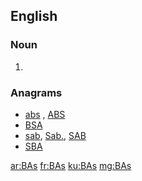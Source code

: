 {{also|Appendix:Variations of "bas"}}
==English==

===Noun===
{{head|en|noun plural form}}

# {{plural of|BA|lang=en}}

===Anagrams===
* [[abs#English|abs]] , [[ABS#English|ABS]]
* [[BSA#English|BSA]]
* [[sab#English|sab]], [[Sab.#English|Sab.]], [[SAB#English|SAB]]
* [[SBA#English|SBA]]

[[ar:BAs]]
[[fr:BAs]]
[[ku:BAs]]
[[mg:BAs]]